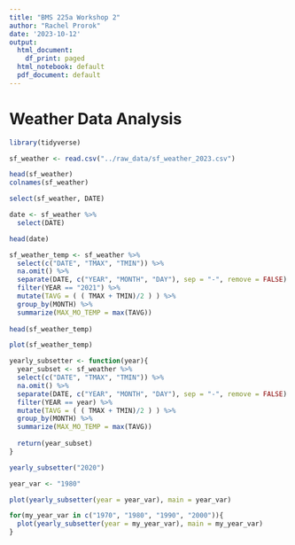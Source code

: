 ```yaml
---
title: "BMS 225a Workshop 2"
author: "Rachel Prorok"
date: '2023-10-12'
output:
  html_document:
    df_print: paged
  html_notebook: default
  pdf_document: default
---
```


# Weather Data Analysis

```r
library(tidyverse)
```


```r
sf_weather <- read.csv("../raw_data/sf_weather_2023.csv")

head(sf_weather)
colnames(sf_weather)
```
```r
select(sf_weather, DATE)

date <- sf_weather %>%
  select(DATE)

head(date)
```

```r
sf_weather_temp <- sf_weather %>%
  select(c("DATE", "TMAX", "TMIN")) %>%
  na.omit() %>%
  separate(DATE, c("YEAR", "MONTH", "DAY"), sep = "-", remove = FALSE) %>%
  filter(YEAR == "2021") %>%
  mutate(TAVG = ( ( TMAX + TMIN)/2 ) ) %>%
  group_by(MONTH) %>%
  summarize(MAX_MO_TEMP = max(TAVG))
  
head(sf_weather_temp)
```
```r
plot(sf_weather_temp)

```
```r
yearly_subsetter <- function(year){
  year_subset <- sf_weather %>%
  select(c("DATE", "TMAX", "TMIN")) %>%
  na.omit() %>%
  separate(DATE, c("YEAR", "MONTH", "DAY"), sep = "-", remove = FALSE) %>%
  filter(YEAR == year) %>%
  mutate(TAVG = ( ( TMAX + TMIN)/2 ) ) %>%
  group_by(MONTH) %>%
  summarize(MAX_MO_TEMP = max(TAVG))
  
  return(year_subset)
}

yearly_subsetter("2020")
```
```r
year_var <- "1980"

plot(yearly_subsetter(year = year_var), main = year_var)

```
```r
for(my_year_var in c("1970", "1980", "1990", "2000")){
  plot(yearly_subsetter(year = my_year_var), main = my_year_var)
}

```

